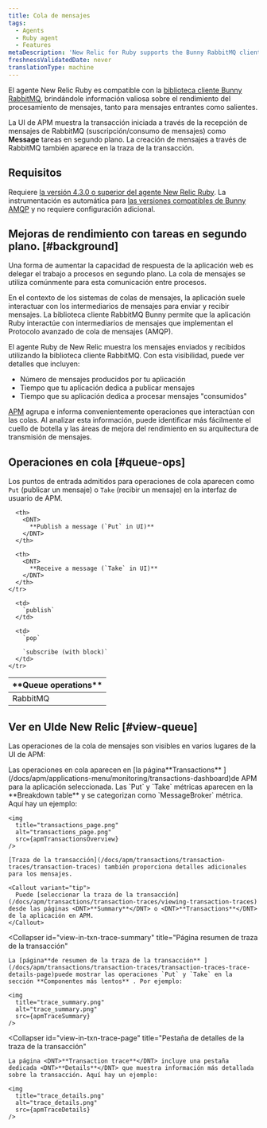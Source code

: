 ```yaml
---
title: Cola de mensajes
tags:
  - Agents
  - Ruby agent
  - Features
metaDescription: 'New Relic for Ruby supports the Bunny RabbitMQ client library, giving you insight into the performance of your message processing.'
freshnessValidatedDate: never
translationType: machine
---
```





El agente New Relic Ruby es compatible con la [biblioteca cliente Bunny RabbitMQ](https://rubygems.org/gems/bunny), brindándole información valiosa sobre el rendimiento del procesamiento de mensajes, tanto para mensajes entrantes como salientes.

La UI de APM muestra la transacción iniciada a través de la recepción de mensajes de RabbitMQ (suscripción/consumo de mensajes) como <DNT>**Message**</DNT> tareas en segundo plano. La creación de mensajes a través de RabbitMQ también aparece en la traza de la transacción.

## Requisitos

Requiere [la versión 4.3.0 o superior del agente New Relic Ruby](/docs/release-notes/agent-release-notes/ruby-release-notes). La instrumentación es automática para [las versiones compatibles de Bunny AMQP](/docs/agents/ruby-agent/getting-started/ruby-agent-requirements-supported-frameworks#other) y no requiere configuración adicional.

## Mejoras de rendimiento con tareas en segundo plano. [#background]

Una forma de aumentar la capacidad de respuesta de la aplicación web es delegar el trabajo a procesos en segundo plano. La cola de mensajes se utiliza comúnmente para esta comunicación entre procesos.

En el contexto de los sistemas de colas de mensajes, la aplicación suele interactuar con los intermediarios de mensajes para enviar y recibir mensajes. La biblioteca cliente RabbitMQ Bunny permite que la aplicación Ruby interactúe con intermediarios de mensajes que implementan el Protocolo avanzado de cola de mensajes (AMQP).

El agente Ruby de New Relic muestra los mensajes enviados y recibidos utilizando la biblioteca cliente RabbitMQ. Con esta visibilidad, puede ver detalles que incluyen:

* Número de mensajes producidos por tu aplicación
* Tiempo que tu aplicación dedica a publicar mensajes
* Tiempo que su aplicación dedica a procesar mensajes "consumidos"

[APM](#view-queue) agrupa e informa convenientemente operaciones que interactúan con las colas. Al analizar esta información, puede identificar más fácilmente el cuello de botella y las áreas de mejora del rendimiento en su arquitectura de transmisión de mensajes.

## Operaciones en cola [#queue-ops]

Los puntos de entrada admitidos para operaciones de cola aparecen como `Put` (publicar un mensaje) o `Take` (recibir un mensaje) en la interfaz de usuario de APM.

<table>
  <thead>
    <tr>
      <th width={150}>
        <DNT>
          **Queue operations**
        </DNT>
      </th>

      <th>
        <DNT>
          **Publish a message (`Put` in UI)**
        </DNT>
      </th>

      <th>
        <DNT>
          **Receive a message (`Take` in UI)**
        </DNT>
      </th>
    </tr>
  </thead>

  <tbody>
    <tr>
      <td>
        RabbitMQ
      </td>

      <td>
        `publish`
      </td>

      <td>
        `pop`

        `subscribe (with block)`
      </td>
    </tr>
  </tbody>
</table>

## Ver en UIde New Relic [#view-queue]

Las operaciones de la cola de mensajes son visibles en varios lugares de la UI de APM:

<CollapserGroup>
  <Collapser
    id="view-in-txn-page"
    title="Página de transacciones"
  >
    Las operaciones en cola aparecen en [la página<DNT>**Transactions**</DNT> ](/docs/apm/applications-menu/monitoring/transactions-dashboard)de APM para la aplicación seleccionada. Las `Put` y `Take` métricas aparecen en la <DNT>**Breakdown table**</DNT> y se categorizan como `MessageBroker` métrica. Aquí hay un ejemplo:

    <img
      title="transactions_page.png"
      alt="transactions_page.png"
      src={apmTransactionsOverview}
    />

    [Traza de la transacción](/docs/apm/transactions/transaction-traces/transaction-traces) también proporciona detalles adicionales para los mensajes.

    <Callout variant="tip">
      Puede [seleccionar la traza de la transacción](/docs/apm/transactions/transaction-traces/viewing-transaction-traces) desde las páginas <DNT>**Summary**</DNT> o <DNT>**Transactions**</DNT> de la aplicación en APM.
    </Callout>
  </Collapser>

  <Collapser
    id="view-in-txn-trace-summary"
    title="Página resumen de traza de la transacción"
  >
    La [página**de resumen de la traza de la transacción** ](/docs/apm/transactions/transaction-traces/transaction-traces-trace-details-page)puede mostrar las operaciones `Put` y `Take` en la sección **Componentes más lentos** . Por ejemplo:

    <img
      title="trace_summary.png"
      alt="trace_summary.png"
      src={apmTraceSummary}
    />
  </Collapser>

  <Collapser
    id="view-in-txn-trace-page"
    title="Pestaña de detalles de la traza de la transacción"
  >
    La página <DNT>**Transaction trace**</DNT> incluye una pestaña dedicada <DNT>**Details**</DNT> que muestra información más detallada sobre la transacción. Aquí hay un ejemplo:

    <img
      title="trace_details.png"
      alt="trace_details.png"
      src={apmTraceDetails}
    />
  </Collapser>
</CollapserGroup>
